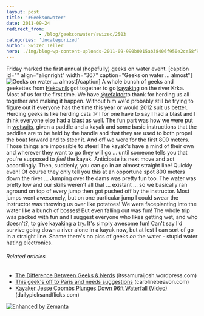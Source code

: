 ```yaml
---
layout: post
title: '#Geeksonwater'
date: 2011-09-24
redirect_from: 
            - /blog/geeksonwater/swizec/2503
categories: 'Uncategorized'
author: Swizec Teller
hero: ./img/blog-wp-content-uploads-2011-09-990b0015ab38406f950e2ce58f90f3af_74.jpg
---
```

Friday marked the first annual (hopefully) geeks on water event. \[caption id="" align="alignright" width="367" caption="Geeks on water ... almost"]![](./img/blog-wp-content-uploads-2011-09-990b0015ab38406f950e2ce58f90f3af_74.jpg "Geeks on water ... almost")\[/caption] A whole bunch of geeks and geekettes from [Hekovnik](http://hekovnik.si/) got together to go [kayaking](http://en.wikipedia.org/wiki/Kayaking "Kayaking") on the river Krka. Most of us for the first time. We have [@refaktor](https://twitter.com/#!/refaktor)to thank for herding us all together and making it happen. Without him we'd probably still be trying to figure out if everyone has the time this year or would 2012 suit us better. Herding geeks is like herding cats :P I for one have to say I had a blast and I think everyone else had a blast as well. The fun part was how we were put in [wetsuits](http://en.wikipedia.org/wiki/Wetsuit "Wetsuit"), given a paddle and a kayak and some basic instructions that the paddles are to be held by the handle and that they are used to both propel the boat forward and to steer it. And off we were for the first 800 meters. Those things are impossible to steer! The kayak's have a mind of their own and wherever they want to go they will go ... until someone tells you that you're supposed to _feel_ the kayak. Anticipate its next move and act accordingly. Then, suddenly, you can go in an almost straight line! Quickly even! Of course they only tell you this at an opportune spot 800 meters down the river ... Jumping over the dams was pretty fun too. The water was pretty low and our skills weren't all that ... existant ... so we basically ran aground on top of every jump then got pushed off by the instructor. Most jumps went awesomely, but on one particular jump I could swear the instructor was throwing us over like potatoes! We were faceplanting into the water like a bunch of bosses! But even falling out was fun! The whole trip was packed with fun and I suggest everyone who likes getting wet, and who doesn't?, to give kayaking a try. It's simply awesome fun! Can't say I'd survive going down a river alone in a kayak now, but at lest I can sort of go in a straight line. Shame there's no pics of geeks _on_ the water - stupid water hating electronics.

###### Related articles

- [The Difference Between Geeks & Nerds](http://itssamuraijosh.wordpress.com/2011/09/22/the-difference-between-geeks-nerds/) (itssamuraijosh.wordpress.com)
- [This geek's off to Paris and needs suggestions](http://carolinebeavon.com/2011/09/24/this-geeks-off-to-paris-and-needs-suggestions/) (carolinebeavon.com)
- [Kayaker Jesse Coombs Plunges Down 96ft Waterfall (Video)](http://dailypicksandflicks.com/2011/09/24/kayaker-jesse-coombs-plunges-down-96ft-waterfall-video/) (dailypicksandflicks.com)

[![Enhanced by Zemanta](http://img.zemanta.com/zemified_e.png?x-id=bb4ed28f-ae7d-4b29-b7f4-d31fd23f977e)](http://www.zemanta.com/ "Enhanced by Zemanta")